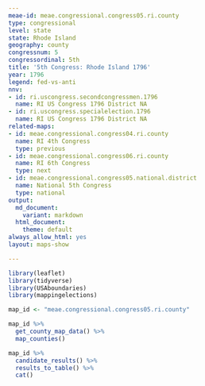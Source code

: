 ```yaml
---
meae-id: meae.congressional.congress05.ri.county
type: congressional
level: state
state: Rhode Island
geography: county
congressnum: 5
congressordinal: 5th
title: '5th Congress: Rhode Island 1796'
year: 1796
legend: fed-vs-anti
nnv:
- id: ri.uscongress.secondcongressmen.1796
  name: RI US Congress 1796 District NA
- id: ri.uscongress.specialelection.1796
  name: RI US Congress 1796 District NA
related-maps:
- id: meae.congressional.congress04.ri.county
  name: RI 4th Congress
  type: previous
- id: meae.congressional.congress06.ri.county
  name: RI 6th Congress
  type: next
- id: meae.congressional.congress05.national.district
  name: National 5th Congress
  type: national
output:
  md_document:
    variant: markdown
  html_document:
    theme: default
always_allow_html: yes
layout: maps-show

---
```


```r
library(leaflet)
library(tidyverse)
library(USAboundaries)
library(mappingelections)

map_id <- "meae.congressional.congress05.ri.county"
```

<div class="map">

```r
map_id %>%
  get_county_map_data() %>%
  map_counties()
```

</div>

<div class="results-table">

```r
map_id %>%
  candidate_results() %>%
  results_to_table() %>%
  cat()
```

</div>